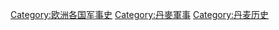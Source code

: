 [[Category:欧洲各国军事史‎|Category:欧洲各国军事史‎]]
[[Category:丹麥軍事|Category:丹麥軍事]]
[[Category:丹麦历史|Category:丹麦历史]]